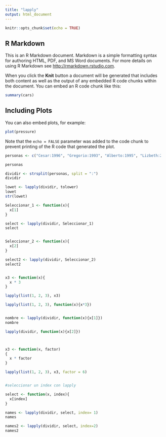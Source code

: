 ---
title: "lapply"
output: html_document
---

```{r setup, include=FALSE}
knitr::opts_chunk$set(echo = TRUE)
```

## R Markdown

This is an R Markdown document. Markdown is a simple formatting syntax for authoring HTML, PDF, and MS Word documents. For more details on using R Markdown see <http://rmarkdown.rstudio.com>.

When you click the **Knit** button a document will be generated that includes both content as well as the output of any embedded R code chunks within the document. You can embed an R code chunk like this:

```{r cars}
summary(cars)
```

## Including Plots

You can also embed plots, for example:

```{r pressure, echo=FALSE}
plot(pressure)
```

Note that the `echo = FALSE` parameter was added to the code chunk to prevent printing of the R code that generated the plot.

```{r}
personas <- c("Cesar:1996", "Gregorio:1993", "Alberto:1995", "Lizbeth:2002")

personas

dividir <- strsplit(personas, split = ":")
dividir

lowet <- lapply(dividir, tolower)
lowet
str(lowet)

Seleccionar_1 <- function(x){
  x[1]
}

select <- lapply(dividir, Seleccionar_1)
select 


Seleccionar_2 <- function(x){
  x[2]
}

select2 <- lapply(dividir, Seleccionar_2)
select2 


x3 <- function(x){
  x * 3
}

lapply(list(1, 2, 3), x3)

lapply(list(1, 2, 3), function(x){x*3})


nombre <- lapply(dividir, function(x){x[1]})
nombre 

lapply(dividir, function(x){x[2]})



x3 <- function(x, factor)
{
  x * factor 
}

lapply(list(1, 2, 3), x3, factor = 6)


#seleccionar un index con lapply

select <- function(x, index){
  x[index]
}

names <- lapply(dividir, select, index= 1)
names 

names2 <- lapply(dividir, select, index=2)
names2
```

